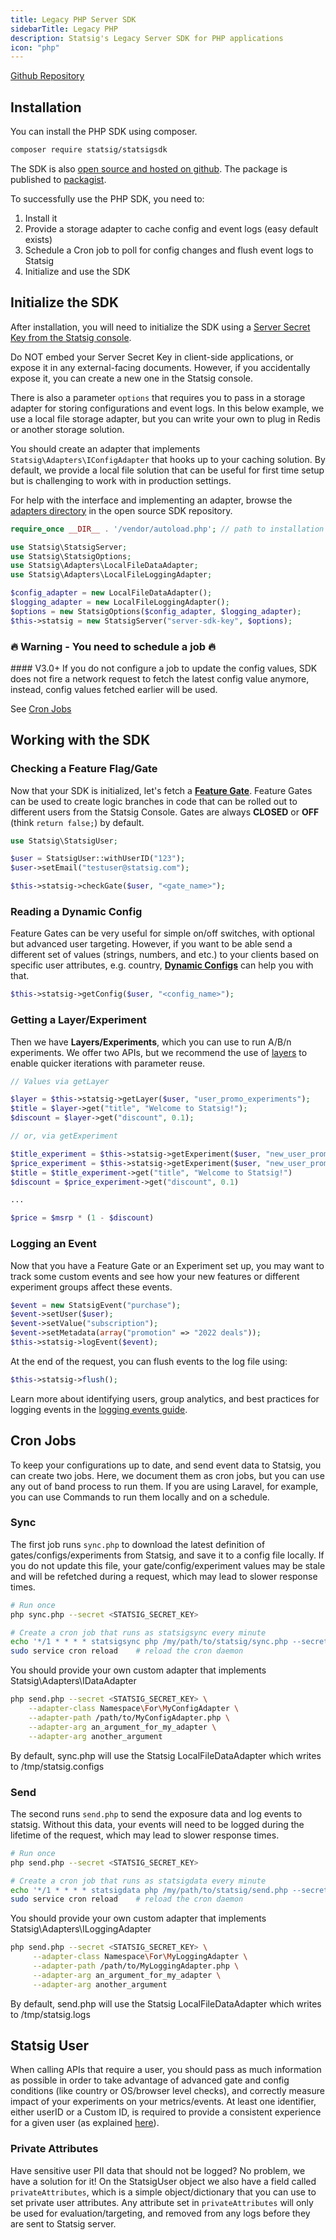```yaml
---
title: Legacy PHP Server SDK
sidebarTitle: Legacy PHP
description: Statsig's Legacy Server SDK for PHP applications
icon: "php"
---
```


[Github Repository](https://github.com/statsig-io/php-sdk)

## Installation

You can install the PHP SDK using composer.

```bash
composer require statsig/statsigsdk
```

The SDK is also [open source and hosted on github](https://github.com/statsig-io/php-sdk). The package is published to [packagist](https://packagist.org/packages/statsig/statsigsdk).

To successfully use the PHP SDK, you need to:
1. Install it
2. Provide a storage adapter to cache config and event logs (easy default exists)
3. Schedule a Cron job to poll for config changes and flush event logs to Statsig
4. Initialize and use the SDK

## Initialize the SDK

After installation, you will need to initialize the SDK using a [Server Secret Key from the Statsig console](https://console.statsig.com/api_keys).

<Warning>
Do NOT embed your Server Secret Key in client-side applications, or expose it in any external-facing documents. However, if you accidentally expose it, you can create a new one in the Statsig console.
</Warning>

There is also a parameter `options` that requires you to pass in a storage adapter for storing configurations and event logs. In this below example, we use a local file storage adapter, but you can write your own to plug in Redis or another storage solution.

You should create an adapter that implements `Statsig\Adapters\IConfigAdapter` that hooks up to your caching solution. By default, we provide a local file solution that can be useful for first time setup but is challenging to work with in production settings.

For help with the interface and implementing an adapter, browse the [adapters directory](https://github.com/statsig-io/php-sdk/tree/main/src/Adapters) in the open source SDK repository.

```php
require_once __DIR__ . '/vendor/autoload.php'; // path to installation folder

use Statsig\StatsigServer;
use Statsig\StatsigOptions;
use Statsig\Adapters\LocalFileDataAdapter;
use Statsig\Adapters\LocalFileLoggingAdapter;

$config_adapter = new LocalFileDataAdapter();
$logging_adapter = new LocalFileLoggingAdapter();
$options = new StatsigOptions($config_adapter, $logging_adapter);
$this->statsig = new StatsigServer("server-sdk-key", $options);
```

### 🔥 Warning - You need to schedule a job 🔥

<Warning>
#### V3.0+
If you do not configure a job to update the config values, SDK does not fire a network request to fetch the latest config value anymore, instead, config values fetched earlier will be used.
</Warning>

See [Cron Jobs](#cron-jobs)

## Working with the SDK

### Checking a Feature Flag/Gate

Now that your SDK is initialized, let's fetch a [**Feature Gate**](/feature-flags/overview). Feature Gates can be used to create logic branches in code that can be rolled out to different users from the Statsig Console. Gates are always **CLOSED** or **OFF** (think `return false;`) by default.

```php
use Statsig\StatsigUser;

$user = StatsigUser::withUserID("123");
$user->setEmail("testuser@statsig.com");

$this->statsig->checkGate($user, "<gate_name>");
```

### Reading a Dynamic Config

Feature Gates can be very useful for simple on/off switches, with optional but advanced user targeting. However, if you want to be able send a different set of values (strings, numbers, and etc.) to your clients based on specific user attributes, e.g. country, [**Dynamic Configs**](/dynamic-config) can help you with that.

```php
$this->statsig->getConfig($user, "<config_name>");
```

### Getting a Layer/Experiment

Then we have **Layers/Experiments**, which you can use to run A/B/n experiments. We offer two APIs, but we recommend the use of [layers](/layers) to enable quicker iterations with parameter reuse.

```php
// Values via getLayer

$layer = $this->statsig->getLayer($user, "user_promo_experiments");
$title = $layer->get("title", "Welcome to Statsig!");
$discount = $layer->get("discount", 0.1);

// or, via getExperiment

$title_experiment = $this->statsig->getExperiment($user, "new_user_promo_title");
$price_experiment = $this->statsig->getExperiment($user, "new_user_promo_price");
$title = $title_experiment->get("title", "Welcome to Statsig!")
$discount = $price_experiment->get("discount", 0.1)

...

$price = $msrp * (1 - $discount)
```

### Logging an Event

Now that you have a Feature Gate or an Experiment set up, you may want to track some custom events and see how your new features or different experiment groups affect these events.

```php
$event = new StatsigEvent("purchase");
$event->setUser($user);
$event->setValue("subscription");
$event->setMetadata(array("promotion" => "2022 deals"));
$this->statsig->logEvent($event);
```

At the end of the request, you can flush events to the log file using:

```php
$this->statsig->flush();
```

Learn more about identifying users, group analytics, and best practices for logging events in the [logging events guide](/guides/logging-events).

## Cron Jobs

To keep your configurations up to date, and send event data to Statsig, you can create two jobs. Here, we document them as cron jobs, but you can use any out of band
process to run them. If you are using Laravel, for example, you can use Commands to run them locally and on a schedule.

### Sync

The first job runs `sync.php` to download the latest definition of gates/configs/experiments from Statsig, and save it to a config file locally.
If you do not update this file, your gate/config/experiment values may be stale and will be refetched during a request, which may lead to slower response times.

```bash
# Run once
php sync.php --secret <STATSIG_SECRET_KEY>
```

```bash
# Create a cron job that runs as statsigsync every minute
echo '*/1 * * * * statsigsync php /my/path/to/statsig/sync.php --secret <STATSIG_SECRET_KEY> > /dev/null' | sudo tee /etc/cron.d/statsigsync
sudo service cron reload    # reload the cron daemon
```

You should provide your own custom adapter that implements Statsig\Adapters\IDataAdapter

```bash
php send.php --secret <STATSIG_SECRET_KEY> \
    --adapter-class Namespace\For\MyConfigAdapter \
    --adapter-path /path/to/MyConfigAdapter.php \
    --adapter-arg an_argument_for_my_adapter \
    --adapter-arg another_argument
```

By default, sync.php will use the Statsig LocalFileDataAdapter which writes to /tmp/statsig.configs

### Send

The second runs `send.php` to send the exposure data and log events to statsig. Without this data, your events will need to be logged during the lifetime of the request, which may lead to slower response times.

```bash
# Run once
php send.php --secret <STATSIG_SECRET_KEY>
```

```bash
# Create a cron job that runs as statsigdata every minute
echo '*/1 * * * * statsigdata php /my/path/to/statsig/send.php --secret <STATSIG_SECRET_KEY> > /dev/null' | sudo tee /etc/cron.d/statsigdata
sudo service cron reload    # reload the cron daemon
```

You should provide your own custom adapter that implements Statsig\Adapters\ILoggingAdapter

```bash
php send.php --secret <STATSIG_SECRET_KEY> \
     --adapter-class Namespace\For\MyLoggingAdapter \
     --adapter-path /path/to/MyLoggingAdapter.php \
     --adapter-arg an_argument_for_my_adapter \
     --adapter-arg another_argument
```

By default, send.php will use the Statsig LocalFileDataAdapter which writes to /tmp/statsig.logs

## Statsig User

When calling APIs that require a user, you should pass as much information as possible in order to take advantage of advanced gate and config conditions (like country or OS/browser level checks), and correctly measure impact of your experiments on your metrics/events. At least one identifier, either userID or a Custom ID, is required to provide a consistent experience for a given user (as explained [here](/concepts/user#why-is-an-id-always-required-for-server-sdks)).

### Private Attributes

Have sensitive user PII data that should not be logged? No problem, we have a solution for it! On the StatsigUser object we also have a field called `privateAttributes`, which is a simple object/dictionary that you can use to set private user attributes. Any attribute set in `privateAttributes` will only be used for evaluation/targeting, and removed from any logs before they are sent to Statsig server.


